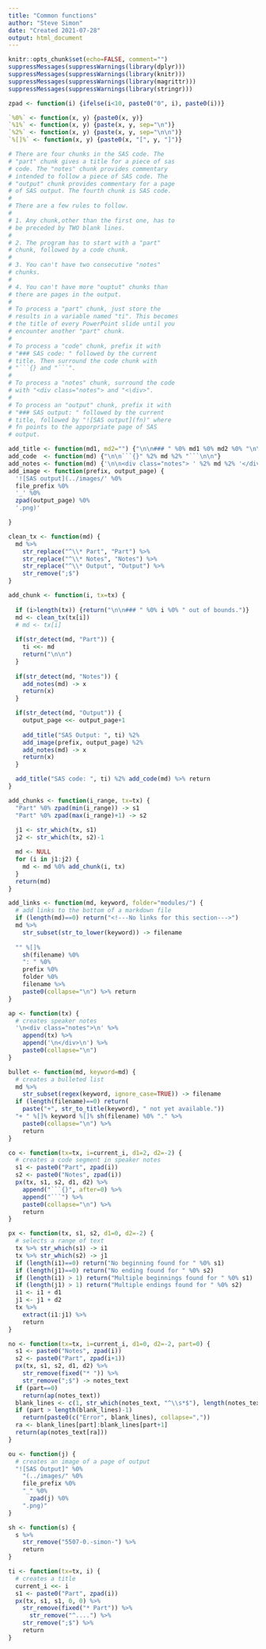 ```yaml
---
title: "Common functions"
author: "Steve Simon"
date: "Created 2021-07-28"
output: html_document
---
```


```r
knitr::opts_chunk$set(echo=FALSE, comment="")
suppressMessages(suppressWarnings(library(dplyr)))
suppressMessages(suppressWarnings(library(knitr)))
suppressMessages(suppressWarnings(library(magrittr)))
suppressMessages(suppressWarnings(library(stringr)))
```

```r
zpad <- function(i) {ifelse(i<10, paste0("0", i), paste0(i))}

`%0%` <- function(x, y) {paste0(x, y)}
`%1%` <- function(x, y) {paste(x, y, sep="\n")}
`%2%` <- function(x, y) {paste(x, y, sep="\n\n")}
`%[]%` <- function(x, y) {paste0(x, "[", y, "]")}
```

```r
# There are four chunks in the SAS code. The 
# "part" chunk gives a title for a piece of sas
# code. The "notes" chunk provides commentary
# intended to follow a piece of SAS code. The
# "output" chunk provides commentary for a page
# of SAS output. The fourth chunk is SAS code.
#
# There are a few rules to follow.
#
# 1. Any chunk,other than the first one, has to 
# be preceded by TWO blank lines.
#
# 2. The program has to start with a "part" 
# chunk, followed by a code chunk.
#
# 3. You can't have two consecutive "notes"
# chunks.
#
# 4. You can't have more "ouptut" chunks than
# there are pages in the output.
#
# To process a "part" chunk, just store the
# results in a variable named "ti". This becomes
# the title of every PowerPoint slide until you
# encounter another "part" chunk.
#
# To process a "code" chunk, prefix it with
# "### SAS code: " followed by the current
# title. Then surround the code chunk with
# "```{} and "```".
# 
# To process a "notes" chunk, surround the code
# with "<div class="notes"> and "<\div>".
#
# To process an "output" chunk, prefix it with
# "### SAS output: " followed by the current 
# title, followed by "![SAS output](fn)" where
# fn points to the apporpriate page of SAS 
# output.

add_title <- function(md1, md2="") {"\n\n### " %0% md1 %0% md2 %0% "\n\n"}
add_code  <- function(md) {"\n\n```{}" %2% md %2% "```\n\n"}
add_notes <- function(md) {'\n\n<div class="notes"> ' %2% md %2% '</div>\n\n'}
add_image <- function(prefix, output_page) {
  '![SAS output](../images/' %0% 
  file_prefix %0% 
  '_' %0% 
  zpad(output_page) %0%
  '.png)'

}

clean_tx <- function(md) {
  md %>%
    str_replace("^\\* Part", "Part") %>% 
    str_replace("^\\* Notes", "Notes") %>% 
    str_replace("^\\* Output", "Output") %>% 
    str_remove(";$")
}

add_chunk <- function(i, tx=tx) {
  
  if (i>length(tx)) {return("\n\n### " %0% i %0% " out of bounds.")}
  md <- clean_tx(tx[i])
  # md <- tx[i]
  
  if(str_detect(md, "Part")) {
    ti <<- md
    return("\n\n")
  }
  
  if(str_detect(md, "Notes")) {
    add_notes(md) -> x
    return(x)
  }

  if(str_detect(md, "Output")) {
    output_page <<- output_page+1
    
    add_title("SAS Output: ", ti) %2%
    add_image(prefix, output_page) %2%
    add_notes(md) -> x
    return(x)
  }

  add_title("SAS code: ", ti) %2% add_code(md) %>% return
}

add_chunks <- function(i_range, tx=tx) {
  "Part" %0% zpad(min(i_range)) -> s1
  "Part" %0% zpad(max(i_range)+1) -> s2
  
  j1 <- str_which(tx, s1)
  j2 <- str_which(tx, s2)-1

  md <- NULL
  for (i in j1:j2) {
    md <- md %0% add_chunk(i, tx)
  }
  return(md)
}
```

```r
add_links <- function(md, keyword, folder="modules/") {
  # add links to the bottom of a markdown file
  if (length(md)==0) return("<!---No links for this section--->")
  md %>%
    str_subset(str_to_lower(keyword)) -> filename
  
  "" %[]% 
    sh(filename) %0%
    ": " %0%
    prefix %0%
    folder %0%
    filename %>%
    paste0(collapse="\n") %>% return
}
```

```r
ap <- function(tx) {
  # creates speaker notes
  '\n<div class="notes">\n' %>%
    append(tx) %>%
	append('\n</div>\n') %>%
	paste0(collapse="\n")
}
```

```r
bullet <- function(md, keyword=md) {
  # creates a bulleted list
  md %>%
    str_subset(regex(keyword, ignore_case=TRUE)) -> filename
  if (length(filename)==0) return(
    paste("+", str_to_title(keyword), " not yet available."))
  "+ " %[]% keyword %[]% sh(filename) %0% "." %>%
    paste0(collapse="\n") %>%
    return
}
```

```r
co <- function(tx=tx, i=current_i, d1=2, d2=-2) {
  # creates a code segment in speaker notes
  s1 <- paste0("Part", zpad(i))
  s2 <- paste0("Notes", zpad(i))
  px(tx, s1, s2, d1, d2) %>%
    append("```{}", after=0) %>%
  	append("```") %>%
    paste0(collapse="\n") %>%
	return
}
```

```r
px <- function(tx, s1, s2, d1=0, d2=-2) {
  # selects a range of text
  tx %>% str_which(s1) -> i1
  tx %>% str_which(s2) -> j1
  if (length(i1)==0) return("No beginning found for " %0% s1)
  if (length(j1)==0) return("No ending found for " %0% s2)
  if (length(i1) > 1) return("Multiple beginnings found for " %0% s1)
  if (length(j1) > 1) return("Multiple endings found for " %0% s2)
  i1 <- i1 + d1
  j1 <- j1 + d2
  tx %>%
    extract(i1:j1) %>%
    return
}
```

```r
no <- function(tx=tx, i=current_i, d1=0, d2=-2, part=0) {
  s1 <- paste0("Notes", zpad(i))
  s2 <- paste0("Part", zpad(i+1))
  px(tx, s1, s2, d1, d2) %>%
    str_remove(fixed("* ")) %>%
  	str_remove(";$") -> notes_text
  if (part==0) 
    return(ap(notes_text))
  blank_lines <- c(1, str_which(notes_text, "^\\s*$"), length(notes_text))
  if (part > length(blank_lines)-1)
    return(paste0(c("Error", blank_lines), collapse=","))
  ra <- blank_lines[part]:blank_lines[part+1] 
  return(ap(notes_text[ra]))
}
```

```r
ou <- function(j) {
  # creates an image of a page of output
  "![SAS Output]" %0%
    "(../images/" %0%
  	file_prefix %0%
    "_" %0%
	  zpad(j) %0%
	".png)"
}
```

```r
sh <- function(s) {
  s %>%
    str_remove("5507-0.-simon-") %>%
    return
}
```

```r
ti <- function(tx=tx, i) {
  # creates a title
  current_i <<- i
  s1 <- paste0("Part", zpad(i))
  px(tx, s1, s1, 0, 0) %>%
  	str_remove(fixed("* Part")) %>%
	  str_remove("^....") %>%
    str_remove(";$") %>%
    return   
}
```
